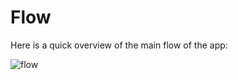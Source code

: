 # Flow

Here is a quick overview of the main flow of the app:

![flow](https://raw.githubusercontent.com/sound-scape-explorer/sound-scape-explorer/main/assets/flow.png)
